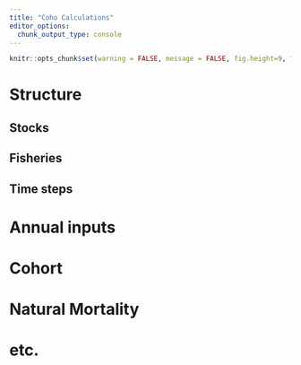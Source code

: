 ```yaml
---
title: "Coho Calculations"
editor_options: 
  chunk_output_type: console
---
```


```r
knitr::opts_chunk$set(warning = FALSE, message = FALSE, fig.height=9, fig.width=9)
```

# Structure

## Stocks

## Fisheries

## Time steps

# Annual inputs

# Cohort

# Natural Mortality

# etc.